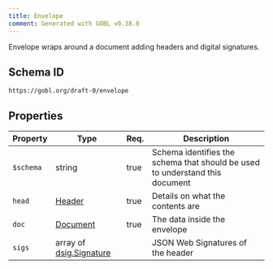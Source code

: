 ```yaml
---
title: Envelope
comment: Generated with GOBL v0.38.0
---
```


Envelope wraps around a document adding headers and digital signatures.

## Schema ID

`https://gobl.org/draft-0/envelope`

## Properties

| Property  | Type                                               | Req. | Description                                                                  |
|-----------|----------------------------------------------------|------|------------------------------------------------------------------------------|
| `$schema` | string                                             | true | Schema identifies the schema that should be used to understand this document |
| `head`    | [Header](/draft-0/header)                          | true | Details on what the contents are                                             |
| `doc`     | [Document](/draft-0/document)                      | true | The data inside the envelope                                                 |
| `sigs`    | array of [dsig.Signature](/draft-0/dsig/signature) |      | JSON Web Signatures of the header                                            |

